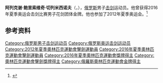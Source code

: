 {{NoteTA|G1=Sports}}
'''阿列克谢·鲍里索维奇·切列米西诺夫'''（{{lang-ru|Алексей Борисович Черемисинов}}，{{bd|1985年|7月9日|}}），[[俄罗斯|俄罗斯]]男子[[击剑|击剑]]运动员。他曾获得2016年夏季奥运会击剑比赛男子花剑团体金牌。他也参加了2012年夏季奥运会。<ref>{{Cite web|title=Alexey CHEREMISINOV|url=https://www.olympic.org/alexey-cheremisinov|accessdate=2021-03-14|date=2021-03-14|work=International Olympic Committee|language=en}}</ref>

== 参考资料 ==
{{reflist}}

{{奥林匹克运动会击剑比赛男子花剑团体冠军}}
{{世界击剑锦标赛男子花剑个人冠军}}

{{Authority control}}
{{DEFAULTSORT:Cheremisinov}}
[[Category:俄罗斯男子击剑运动员|Category:俄罗斯男子击剑运动员]]
[[Category:俄罗斯奥运击剑运动员|Category:俄罗斯奥运击剑运动员]]
[[Category:2012年夏季奧林匹克運動會擊劍運動員|Category:2012年夏季奧林匹克運動會擊劍運動員]]
[[Category:2016年夏季奧林匹克運動會擊劍運動員|Category:2016年夏季奧林匹克運動會擊劍運動員]]
[[Category:2016年夏季奧林匹克運動會獎牌得主|Category:2016年夏季奧林匹克運動會獎牌得主]]
[[Category:奧林匹克運動會擊劍獎牌得主|Category:奧林匹克運動會擊劍獎牌得主]]
[[Category:俄羅斯奧林匹克運動會金牌得主|Category:俄羅斯奧林匹克運動會金牌得主]]